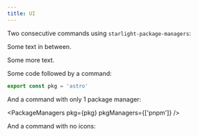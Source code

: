 ```yaml
---
title: UI
---
```




Two consecutive commands using `starlight-package-managers`:

<PackageManagers pkg={pkg} />

<PackageManagers pkg={pkg} />

Some text in between.

<PackageManagers pkg={pkg} />

Some more text.

Some code followed by a command:

```ts
export const pkg = 'astro'
```

<PackageManagers pkg={pkg} />

And a command with only 1 package manager:

<PackageManagers pkg={pkg} pkgManagers={['pnpm']} />

And a command with no icons:

<PackageManagers pkg={pkg} icons={false} />
